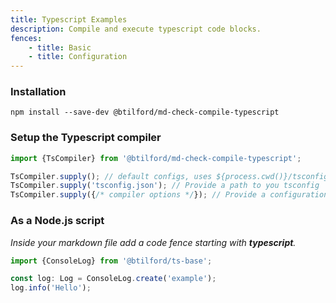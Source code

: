 ```yaml
---
title: Typescript Examples
description: Compile and execute typescript code blocks.
fences:
    - title: Basic
    - title: Configuration
---
```


### Installation

```console
npm install --save-dev @btilford/md-check-compile-typescript
```

### Setup the Typescript compiler

```typescript node
import {TsCompiler} from '@btilford/md-check-compile-typescript';

TsCompiler.supply(); // default configs, uses ${process.cwd()}/tsconfig.json
TsCompiler.supply('tsconfig.json'); // Provide a path to you tsconfig
TsCompiler.supply({/* compiler options */}); // Provide a configuration object
```

### As a Node.js script

*Inside your markdown file add a code fence starting with **typescript**.*

```typescript node
import {ConsoleLog} from '@btilford/ts-base';

const log: Log = ConsoleLog.create('example');
log.info('Hello');
```


